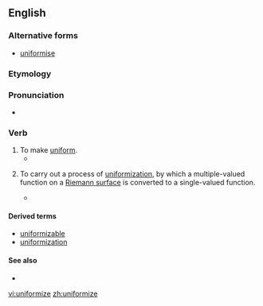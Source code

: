 ==English==
===Alternative forms===
*[[uniformise]]
===Etymology===

{{suffix|uniform|ize|lang=en}}
===Pronunciation===
*{{IPA|ˈjunifoʊɹmaɪz|lang=en}}

===Verb===
{{en-verb|uniformiz|ing}}

# To make [[uniform]].
#*{{quote-book|2004|Toivo Miljan|Historical Dictionary of Estonia|page=294|isbn=0810849046|url=http://books.google.com/books?id=XKWRct15XfkC|
passage=... who in vivid contrast to Kabin pursued a deliberate policy of Russification and '''uniformization''' with the rest of the Soviet Union. }}
# {{context|mathematics|lang=en}} To carry out a process of [[uniformization]], by which a multiple-valued function on a [[Riemann surface]] is converted to a single-valued function. 
#*{{quote-book|2000|Ludwig Bieberbach|Conformal Mapping|page=198|url=http://books.google.com/books?id=2D0eIxW3784C|isbn=0821821059|
passage=It is clear that these functions are also the only ones to be '''uniformized''' by the simple mapping of the Riemann surface, for of course any function that is single-valued in ''t'' must have been, before the mapping, a single-valued function on the Riemann surface. }}

====Derived terms====
*[[uniformizable]]
*[[uniformization]]

====See also====
*{{pedialite|uniformization (set theory)}}

[[vi:uniformize]]
[[zh:uniformize]]